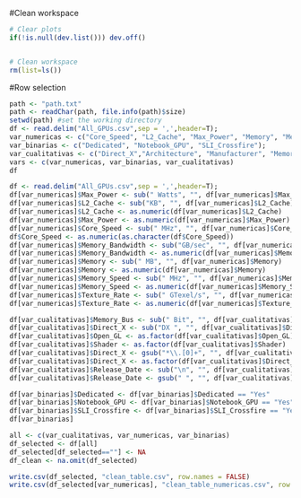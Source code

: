 #Clean workspace

```{r}
# Clear plots
if(!is.null(dev.list())) dev.off()


# Clean workspace
rm(list=ls())
```


#Row selection
```{r}
path <- "path.txt"
path <- readChar(path, file.info(path)$size)
setwd(path) #set the working directory
df <- read.delim("All_GPUs.csv",sep = ',',header=T);
var_numericas <- c("Core_Speed", "L2_Cache", "Max_Power", "Memory", "Memory_Bandwidth", "Memory_Speed", "TMUs", "Texture_Rate")
var_binarias <- c("Dedicated", "Notebook_GPU", "SLI_Crossfire");
var_cualitativas <- c("Direct_X","Architecture", "Manufacturer", "Memory_Type", "Open_GL", "Shader", "Memory_Bus", "Name", "Resolution_WxH", "Release_Date")
vars <- c(var_numericas, var_binarias, var_cualitativas)
df

```


```{r}
df <- read.delim("All_GPUs.csv",sep = ',',header=T);
df[var_numericas]$Max_Power <- sub(" Watts", "", df[var_numericas]$Max_Power)
df[var_numericas]$L2_Cache <- sub("KB", "", df[var_numericas]$L2_Cache)
df[var_numericas]$L2_Cache <- as.numeric(df[var_numericas]$L2_Cache)
df[var_numericas]$Max_Power <- as.numeric(df[var_numericas]$Max_Power)
df[var_numericas]$Core_Speed <- sub(" MHz", "", df[var_numericas]$Core_Speed)
df$Core_Speed <- as.numeric(as.character(df$Core_Speed))
df[var_numericas]$Memory_Bandwidth <- sub("GB/sec", "", df[var_numericas]$Memory_Bandwidth)
df[var_numericas]$Memory_Bandwidth <- as.numeric(df[var_numericas]$Memory_Bandwidth)
df[var_numericas]$Memory <- sub(" MB", "", df[var_numericas]$Memory)
df[var_numericas]$Memory <- as.numeric(df[var_numericas]$Memory)
df[var_numericas]$Memory_Speed <- sub(" MHz", "", df[var_numericas]$Memory_Speed)
df[var_numericas]$Memory_Speed <- as.numeric(df[var_numericas]$Memory_Speed)
df[var_numericas]$Texture_Rate <- sub(" GTexel/s", "", df[var_numericas]$Texture_Rate)
df[var_numericas]$Texture_Rate <- as.numeric(df[var_numericas]$Texture_Rate)

```


```{r}
df[var_cualitativas]$Memory_Bus <- sub(" Bit", "", df[var_cualitativas]$Memory_Bus)
df[var_cualitativas]$Direct_X <- sub("DX ", "", df[var_cualitativas]$Direct_X)
df[var_cualitativas]$Open_GL <- as.factor(df[var_cualitativas]$Open_GL)
df[var_cualitativas]$Shader <- as.factor(df[var_cualitativas]$Shader)
df[var_cualitativas]$Direct_X <- gsub("*\\.[0]+", "", df[var_cualitativas]$Direct_X)
df[var_cualitativas]$Direct_X <- as.factor(df[var_cualitativas]$Direct_X)
df[var_cualitativas]$Release_Date <- sub("\n", "", df[var_cualitativas]$Release_Date)
df[var_cualitativas]$Release_Date <- gsub(" ", "", df[var_cualitativas]$Release_Date)
```


```{r}
df[var_binarias]$Dedicated <- df[var_binarias]$Dedicated == "Yes"
df[var_binarias]$Notebook_GPU <- df[var_binarias]$Notebook_GPU == "Yes" 
df[var_binarias]$SLI_Crossfire <- df[var_binarias]$SLI_Crossfire == "Yes" 
df[var_binarias]
```

```{r}
all <- c(var_cualitativas, var_numericas, var_binarias)
df_selected <- df[all]
df_selected[df_selected==""] <- NA
df_clean <- na.omit(df_selected)
```

```{r}
write.csv(df_selected, "clean_table.csv", row.names = FALSE)
write.csv(df_selected[var_numericas], "clean_table_numericas.csv", row.names = FALSE)
```




